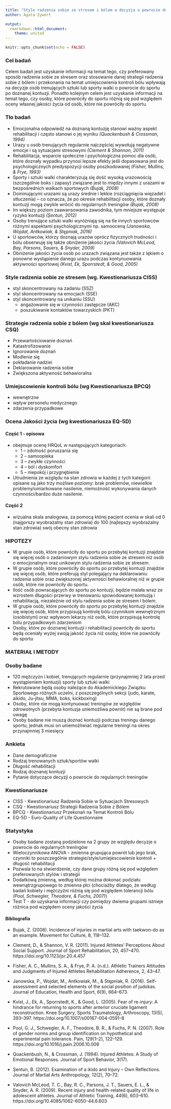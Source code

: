 ---
title: "Style radzenia sobie ze stresem i bólem a decyzja o powrocie do sportu po przebytej kontuzji u osób trenujących sztuki lub sporty walki oraz późniejsza jakość życia"
author: Agata Zywert

output:
  rmarkdown::html_document:
    theme: united
---

```{r setup, include=FALSE}
knitr::opts_chunk$set(echo = FALSE)
```

### Cel badań

Celem badań jest uzyskanie informacji na temat tego, czy preferowany sposób radzenia sobie ze stresem oraz stosowanie danej strategii radzenia sobie z bólem i przekonania na temat umiejscowienia kontroli bólu wpływają na decyzje osób trenujących sztuki lub sporty walki o powrocie do sportu po doznanej kontuzji. Ponadto kolejnym celem jest uzyskanie informacji na temat tego, czy osoby, które powróciły do sportu różnią się pod względem oceny własnej jakości życia od osób, które nie powróciły do sportu.

### Tło badań

*	Emocjonalna odpowiedź na doznaną kontuzję stanowi ważny aspekt rehabilitacji i często stanowi o jej wyniku _(Quackenbush & Crossman, 1994)_
* Urazy u osób trenujących regularnie najczęściej wywołują negatywne emocje i są sytuacjami stresowymi _(Clement & Shannon, 2011)_
*	Rehabilitacja, wsparcie społeczne i psychologiczna pomoc dla osób, które doznały wypadku przynosi lepsze efekty jeśli dopasowana jest do psychologicznych predyspozycji osoby poszkodowanej _(Fisher, Mullins, & Frye, 1993)_
*	Sporty i sztuki walki charakteryzują się dość wysoką urazowością (szczególnie boks i zapasy) związane jest to między innymi z urazami w bezpośrednich walkach sportowych _(Bujak, 2008)_
*	Dominującymi urazami są urazy średnie i lekkie (rozciągnięcia więzadeł i stłuczenia) – co oznacza, że po okresie rehabilitacji osoby, które doznały kontuzji mogą zwykle wrócić do regularnych treningów _(Bujak, 2008)_
* Im większy poziom zaawansowania zawodnika, tym mniejsze występuje ryzyko kontuzji _(Şentun, 2012)_
*	Osoby trenujące sztuki walki wyróżniają się na tle innych sportowców różnymi aspektami psychologicznymi np. samooceną _(Janowska, Wojdat, Antkowiak, & Stępniak, 2016)_
* U sportowców, którzy doznają urazów oprócz fizycznych trudności i bólu obserwuję się także obniżenie jakości życia _(Valovich McLeod, Bay, Parsons, Sauers, & Snyder, 2009)_
* Obniżenie jakości życia osób po urazach związana jest także z lękiem o ponowne wystąpienie danego urazu podczas kontynuowania aktywności sportowej _(Kvist, Ek, Sporrstedt, & Good, 2005)_


 
### Style radzenia sobie ze stresem (wg. Kwestionariusza CISS)

*  styl skoncentrowany na zadaniu (SSZ)
*  styl skoncentrowany na emocjach (SSE)
*  styl skoncentrowany na unikaniu (SSU)
    +  angażowanie się w czynności zastępcze (AKC) 
    +  poszukiwanie kontaktów towarzyskich (PKT)
    

### Strategie radzenia sobie z bólem (wg skal kwestionariusza CSQ)

* Przewartościowanie doznań
* Katastrofizowanie
* Ignorowanie doznań
* Modlenie się
* pokładanie nadziei
* Deklarowanie radzenia sobie
* Zwiększona aktywność behawioralna


### Umiejscowienie kontroli bólu (wg Kwestionariusza BPCQ)

* wewnętrzne
* wpływ personelu medycznego
* zdarzenia przypadkowe

### Ocena Jakości życia (wg kwestionariusza EQ-5D)

#### Część 1 - opisowa
* obejmuje ocenę HRQoL w następujących kategoriach:
    + 1 – zdolność poruszania się
    + 2 – samoopieka
    + 3 – zwykłe czynności 
    + 4 – ból i dyskomfort 
    + 5 – niepokój  i przygnębienie
* Utrudnienia ze względu na stan zdrowia w każdej z tych kategorii opisane są jako trzy możliwe poziomy: brak problemów, niewielkie problemy/umiarkowane nasilenie, niemożność wykonywania danych czynności/bardzo duże nasilenie.

#### Część 2
* wizualna skala analogowa, za pomocą której pacjent ocenia  w skali od 0 (najgorszy wyobrażalny stan zdrowia) do 100 (najlepszy wyobrażalny stan zdrowia) swój obecny stan zdrowia


### HIPOTEZY

* W grupie osób, które powróciły do sportu po przebytej kontuzji znajdzie się więcej osób o zadaniowym stylu radzenia sobie ze stresem niż osób o emocjonalnym oraz unikowym stylu radzenia sobie ze stresem.
* W grupie osób, które powróciły do sportu po przebytej kontuzji znajdzie się więcej osób, które preferują styl polegający na deklarowaniu radzenia sobie oraz zwiększonej aktywności behawioralnej niż w grupie osób, które nie powróciły do sportu.
* Ilość osób powracających do sportu po kontuzji, będzie malała wraz ze wzrostem długości przerwy w trenowaniu spowodowanej kontuzją i rehabilitacją, niezależnie od stylu radzenia sobie ze stresem i bólem.
* W grupie osób, które powróciły do sportu po przebytej kontuzji znajdzie się więcej osób, które przypisują kontrolę bólu czynnikom wewnętrznym (osobistym) oraz wpływom lekarzy niż osób, które przypisują kontrolę bólu przypadkowym zdarzeniom
* Osoby, które po doznanej kontuzji i rehabilitacji powróciły do sportu będą oceniały wyżej swoją jakość życia niż osoby, które nie powróciły do sportu


### MATERIAŁ I METODY

### Osoby badane

* 120 mężczyzn i kobiet, trenujących regularnie (przynajmniej 2 lata przed wystąpieniem kontuzji) sporty lub sztuki walki
* Rekrutowane będą osoby należące do Akademickiego Związku Sportowego różnych uczelni, z poszczególnych sekcji (judo, karate, aikido, Ju-jitsu, MMA, boks, kickboxing)
* Osoby, które nie mogą kontynuować treningów ze względów zdrowotnych (przebyta kontuzja uniemożliwa powrót) nie są brane pod uwagę
* Osoby badane nie muszą doznać kontuzji podczas treningu danego sportu, jednak musi on uniemożliwiać regularne treningi na okres przynajmniej 3 miesięcy 

### Ankieta 

* Dane demograficzne
* Rodzaj trenowanych sztuk/sportów walki
* Długość rehabilitacji
* Rodzaj doznanej kontuzji
* Pytanie dotyczące decyzji o powrocie do regularnych treningów

### Kwestionariusze

* CISS - Kwestionariusz Radzenia Sobie w Sytuacjach Stresowych
* CSQ - Kwestionariusz Strategii Radzenia Sobie z Bólem
* BPCQ - Kwestionariusz Przekonań na Temat Kontroli Bólu
* EQ-5D -  Euro-Quality of Life Questionnaire 



### Statystyka

* Osoby badane zostaną podzielone na 2 grupy ze względu decyzje o powrocie do regularnych treningów
* Wieloczynnikowa ANOVA - zmienna grupująca powrót lub jego brak, czynniki to poszczególnie strategie/style/umiejescowienie kontroli + długość rehabilitacji
* Pozwala to na stwierdzenie, czy dane grupy różną się pod względem preferowanych stylów i strategii
* Dodatkową zmienną, według której można dokonać podziału wewnątrzgrupowego to zmienna płci (chociażby dlatego, że według badań kobiety i mężczyźni różnią się pod względem tolerancji bólu _(Pool, Schwegler, Theodore, & Fuchs, 2007)_)
* Test T - do uzyskania informacji czy pomiędzy dwiema grupami istnieje różnica pod względem oceny jakości życia



#### Bibliografia

* Bujak, Z. (2008). Incidence of injuries in martial arts with taekwon-do as an example. Movement for Culture, 8, 118–132. 

* Clement, D., & Shannon, V. R. (2011). Injured Athletes’ Perceptions About Social Support. Journal of Sport Rehabilitation, 20, 457–470. https://doi.org/10.1123/jsr.20.4.457

* Fisher, A. C., Mullins, S. A., & Frye, P. A. (n.d.). Athletic Trainers Attitudes and Judgments of Injured Athletes Rehabilitation Adherence, 2, 43–47.


* Janowska, P., Wojdat, M., Antkowiak, M., & Stępniak, R. (2016). Self-assessment and selected elements of the social position of judokas. Journal of Education, Health and Sport, 6(9), 664–673.

* Kvist, J., Ek, A., Sporrstedt, K., & Good, L. (2005). Fear of re-injury: A hindrance for returning to sports after anterior cruciate ligament reconstruction. Knee Surgery, Sports Traumatology, Arthroscopy, 13(5), 393–397. https://doi.org/10.1007/s00167-004-0591-8

* Pool, G. J., Schwegler, A. F., Theodore, B. R., & Fuchs, P. N. (2007). Role of gender norms and group identification on hypothetical and experimental pain tolerance. Pain, 129(1–2), 122–129. https://doi.org/10.1016/j.pain.2006.10.008


* Quackenbush, N., & Crossman, J. (1994). Injured Athletes: A Study of Emotional Responses. Journal of Sport Behavior, 3(17).

* Şentun, B. (2012). Examination of a ikido and Injury – Own Reflections. Journal of Martial Arts Anthropology, 12(2), 70–72.

* Valovich McLeod, T. C., Bay, R. C., Parsons, J. T., Sauers, E. L., & Snyder, A. R. (2009). Recent injury and health-related quality of life in adolescent athletes. Journal of Athletic Training, 44(6), 603–610. https://doi.org/10.4085/1062-6050-44.6.603


